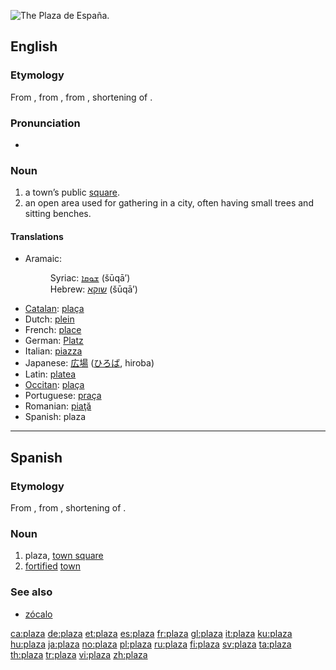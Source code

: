 [[Image:Plaza de España.jpg|thumb|right|The Plaza de España.]]
{{also|plaża}}
==English==

===Etymology===
From {{etyl|es}} {{term|plaza||town-square or central place of gathering|lang=es}}, from {{etyl|la}} {{term|platea|lang=la}}, from {{etyl|grc}} {{term|πλατεῖα|tr=plateia||lang=grc}}, shortening of {{term|πλατεῖα||sc=Polytonic|lang=grc}} {{term|ὁδός||sc=Polytonic|lang=grc|tr=plateia hodos|broad way}}.

===Pronunciation===
* {{audio|en-us-plaza.ogg|Audio (US)}}
*: {{rhymes|ɑːzə}}

===Noun===
{{en-noun}}

# a town’s public [[square]].
# an open area used for gathering in a city, often having small trees and sitting benches.

====Translations====
* Aramaic:
*: Syriac: [[ܫܘܩܐ]] (šūqā’) {{m}}
*: Hebrew: [[שוקא]] (šūqā’) {{m}}
* [[Catalan]]: [[plaça]]
* Dutch: [[plein]] {{n}}
* French: [[place]]
* German: [[Platz]] {{m}}
* Italian: [[piazza]]
* Japanese: [[広場]] ([[ひろば]], hiroba)
* Latin: [[platea]]
* [[Occitan]]: [[plaça]]
* Portuguese: [[praça]]
* Romanian: [[piaţă]]
* Spanish: plaza

----

==Spanish==

===Etymology===
From {{etyl|la|es}} {{term|platea|lang=la}}, from {{etyl|grc|es}} {{term|πλατεῖα|tr=plateia||lang=grc}}, shortening of {{term|πλατεῖα||sc=Polytonic|lang=grc}} {{term|ὁδός||sc=Polytonic|lang=grc|tr=plateia hodos|broad way}}.

===Noun===
{{es-noun-f}}

# plaza, [[town square]]
# [[fortified]] [[town]]

===See also===
* [[zócalo]]

[[ca:plaza]]
[[de:plaza]]
[[et:plaza]]
[[es:plaza]]
[[fr:plaza]]
[[gl:plaza]]
[[it:plaza]]
[[ku:plaza]]
[[hu:plaza]]
[[ja:plaza]]
[[no:plaza]]
[[pl:plaza]]
[[ru:plaza]]
[[fi:plaza]]
[[sv:plaza]]
[[ta:plaza]]
[[th:plaza]]
[[tr:plaza]]
[[vi:plaza]]
[[zh:plaza]]